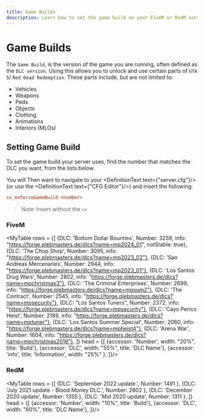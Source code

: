 ```yaml
---
title: Game Builds
description: Learn how to set the game build on your FiveM or RedM server.
---
```


# Game Builds

The `Game Build`, is the version of the game you are running, often defined as the `DLC version`.
Using this allows you to unlock and use certain parts of `GTA 5`/ `Red Dead Redemption`. These parts include, but are not limited to:
- Vehicles
- Weapons
- Peds
- Objects
- Clothing
- Animations
- Interiors (MLOs)

## Setting Game Build

To set the game build your server uses, find the number that matches the DLC you want, from the lists below.

You will Then want to navigate to your <DefinitionText text={"server.cfg"}/> (or use the <DefinitionText text={"CFG Editor"}/>) and insert the following:

```cfg
sv_enforceGameBuild <number>
```
> Note: Insert without the `<>`

### FiveM

<MyTable rows = {[
    {DLC: 'Bottom Dollar Bounties', Number: 3258, info: "https://forge.plebmasters.de/dlcs?name=mp2024_01", notStable: true},
    {DLC: 'The Chop Shop', Number: 3095, info: "https://forge.plebmasters.de/dlcs?name=mp2023_02"},
    {DLC: 'San Andreas Mercenaries', Number: 2944, info: "https://forge.plebmasters.de/dlcs?name=mp2023_01"},
    {DLC: 'Los Santos Drug Wars', Number: 2802, info: "https://forge.plebmasters.de/dlcs?name=mpchristmas3"},
    {DLC: 'The Criminal Enterprises', Number: 2699, info: "https://forge.plebmasters.de/dlcs?name=mpsum2"},
    {DLC: 'The Contract', Number: 2545, info: "https://forge.plebmasters.de/dlcs?name=mpsecurity"},
    {DLC: "Los Santos Tuners", Number: 2372, info: "https://forge.plebmasters.de/dlcs?name=mpsecurity"},
    {DLC: 'Cayo Perico Heist', Number: 2189, info: "https://forge.plebmasters.de/dlcs?name=mptuner"},
    {DLC: 'Los Santos Summer Special', Number: 2060, info: "https://forge.plebmasters.de/dlcs?name=mpheist4"},
    {DLC: 'Arena War', Number: 1604, info: "https://forge.plebmasters.de/dlcs?name=mpchristmas2018"},
]} head = {[
    {accessor: 'Number', width: "20%", title: 'Build'},
    {accessor: 'DLC', width: "55%", title: 'DLC Name'},
    {accessor: 'info', title: 'Information', width: "25%" },
]}/>

### RedM
<MyTable rows = {[
        {DLC: 'September 2022 update.', Number: 1491 },
        {DLC: 'July 2021 update - Blood Money DLC.', Number: 2802 },
        {DLC: 'December 2020 update', Number: 1355 },
        {DLC: 'Mid 2020 update', Number: 1311 },
    ]} head = {[
        {accessor: 'Number', width: "10%", title: 'Build'},
        {accessor: 'DLC', width: "60%", title: 'DLC Name'},
]}/>
